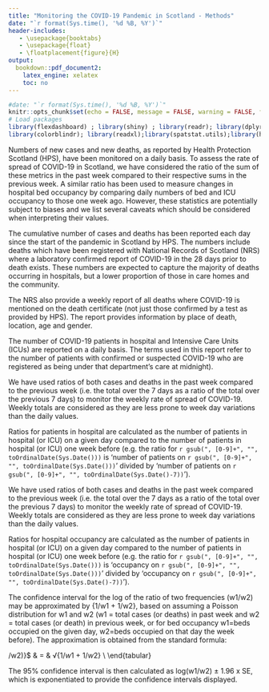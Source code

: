 ```yaml
---
title: "Monitoring the COVID-19 Pandemic in Scotland - Methods"
date: "`r format(Sys.time(), '%d %B, %Y')`" 
header-includes:
   - \usepackage{booktabs}
   - \usepackage{float}
   - \floatplacement{figure}{H}
output:
  bookdown::pdf_document2:
    latex_engine: xelatex
    toc: no
---
```



```r
#date: "`r format(Sys.time(), '%d %B, %Y')`" 
knitr::opts_chunk$set(echo = FALSE, message = FALSE, warning = FALSE, fig.pos = 'H')
# Load packages
library(flexdashboard) ; library(shiny) ; library(readr); library(dplyr); library(tidyr); library(purrr); library(forcats); library(stringr); library(htmlwidgets); library(lubridate); library(sf); library(RcppRoll); library(plotly); library(shinythemes);library(leaflet); library(classInt); library(ggrepel); library(scales); library(leaflet.extras); library(RColorBrewer);library(toOrdinal);
library(colorblindr); library(readxl);library(spatstat.utils);library(httr);library(cowplot)
```


Numbers of new cases and new deaths, as reported by Health Protection Scotland (HPS), have been monitored on a daily basis. To assess the rate of spread of COVID-19 in Scotland, we have considered the ratio of the sum of these metrics in the past week compared to their respective sums in the previous week. A similar ratio has been used to measure changes in hospital bed occupancy by comparing daily numbers of bed and ICU occupancy to those one week ago. However, these statistics are potentially subject to biases and we list several caveats which should be considered when interpreting their values.

\subsection*{Data}
The cumulative number of cases and deaths has been reported each day since the start of the pandemic in Scotland by HPS. The numbers include deaths which have been registered with National Records of Scotland (NRS) where a laboratory confirmed report of COVID-19 in the 28 days prior to death exists. These numbers are expected to capture the majority of deaths occurring in hospitals, but a lower proportion of those in care homes and the community. 

The NRS also provide a weekly report of all deaths where COVID-19 is mentioned on the death certificate (not just those confirmed by a test as provided by HPS). The report provides information by place of death, location, age and gender. 

The number of COVID-19 patients in hospital and Intensive Care Units (ICUs) are reported on a daily basis. The terms used in this report refer to the number of patients with confirmed or suspected COVID-19 who are registered as being under that department's care at midnight).

\subsection*{Weekly comparisons}
We have used ratios of both cases and deaths in the past week compared to the previous week (i.e. the total over the 7 days as a ratio of the total over the previous 7 days) to monitor the weekly rate of spread of COVID-19. Weekly totals are considered as they are less prone to week day variations than the daily values.

Ratios for patients in hospital are calculated as the number of patients in hospital (or ICU) on a given day compared to the number of patients in hospital (or ICU) one week before (e.g. the ratio for `r gsub(", [0-9]+", "", toOrdinalDate(Sys.Date()))` is ‘number of patients on `r gsub(", [0-9]+", "", toOrdinalDate(Sys.Date()))`’ divided by ‘number of patients on `r gsub(", [0-9]+", "", toOrdinalDate(Sys.Date()-7))`’).

\subsection*{Weekly comparisons}
We have used ratios of both cases and deaths in the past week compared to the previous week (i.e. the total over the 7 days as a ratio of the total over the previous 7 days) to monitor the weekly rate of spread of COVID-19. Weekly totals are considered as they are less prone to week day variations than the daily values.

Ratios for hospital occupancy are calculated as the number of patients in hospital (or ICU) on a given day compared to the number of patients in hospital (or ICU) one week before (e.g. the ratio for `r gsub(", [0-9]+", "", toOrdinalDate(Sys.Date()))` is ‘occupancy on `r gsub(", [0-9]+", "", toOrdinalDate(Sys.Date()))`’ divided by ‘occupancy on `r gsub(", [0-9]+", "", toOrdinalDate(Sys.Date()-7))`’).

The confidence interval for the log of the ratio of two frequencies (w1/w2) may be approximated by {1/w1 + 1/w2}, based on assuming a Poisson distribution for w1 and w2 (w1 = total cases (or deaths) in past week and w2 = total cases (or death) in previous week, or for bed occupancy w1=beds occupied on the given day, w2=beds occupied on that day the week before). The approximation is obtained from the standard formula: 
\hfill \break


\begin{tabular}{rrll}\
& $Var\{log(a)\}$ & $\approx$ & $Var(a)/Mean(a)^2$\\
&  & = & $a/a^2$ for a Poisson frequency \\
& & = & $1/a$ \\
& & & \\
\multicolumn{2}{c}{The ratio on a log scale may be expressed:} & &\\
& & & \\
& $log(w1/w2)$ & = & $log(w1)$ – $log(w2)$ \\
& & & \\
 \multicolumn{2}{r}{giving} & &\\
& & & \\
& $Var\{log(w1/w2)\} $ & = & $Var\{log(w1)$ - $log(w2)\}$\\
& & = & $Var\{log(w1)\}$ + $Var\{log(w2)\}$  \\
&  & = &  $\{1/w1 + 1/w2\}$ \\
& & & \\
 \multicolumn{2}{r}{and} & &\\
&  & & \\
& $SE\{log(w1/w2)\}$ & = & $\sqrt\{1/w1$ + $1/w2\}$ \\
\end{tabular}


\hfill \break
The 95% confidence interval is then calculated as log(w1/w2) ± 1.96 x SE, which is exponentiated to provide the confidence intervals displayed.


